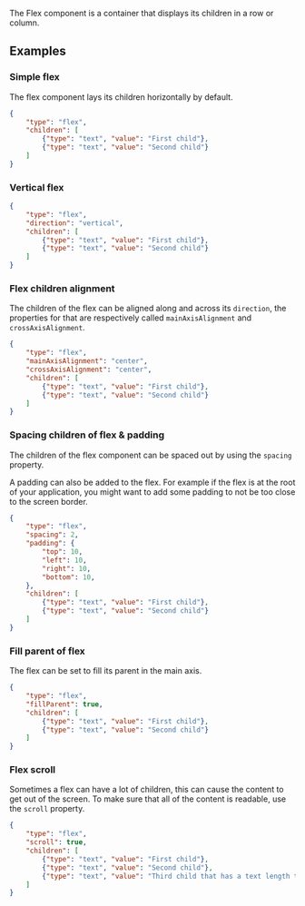 


The Flex component is a container that displays its children in a row or column.

## Examples

### Simple flex

The flex component lays its children horizontally by default.

```json
{
    "type": "flex",
    "children": [
        {"type": "text", "value": "First child"},
        {"type": "text", "value": "Second child"}
    ]
}
```

### Vertical flex

```json
{
    "type": "flex",
    "direction": "vertical",
    "children": [
        {"type": "text", "value": "First child"},
        {"type": "text", "value": "Second child"}
    ]
}
```

### Flex children alignment

The children of the flex can be aligned along and across its `direction`, the properties for that are respectively called `mainAxisAlignment` and `crossAxisAlignment`.

```json
{
    "type": "flex",
    "mainAxisAlignment": "center",
    "crossAxisAlignment": "center",
    "children": [
        {"type": "text", "value": "First child"},
        {"type": "text", "value": "Second child"}
    ]
}
```

### Spacing children of flex & padding

The children of the flex component can be spaced out by using the `spacing` property.

A padding can also be added to the flex. For example if the flex is at the root of your application, you might want to add some padding to not be too close to the screen border.

```json
{
    "type": "flex",
    "spacing": 2,
    "padding": {
        "top": 10,
        "left": 10,
        "right": 10,
        "bottom": 10,
    },
    "children": [
        {"type": "text", "value": "First child"},
        {"type": "text", "value": "Second child"}
    ]
}
```

### Fill parent of flex

The flex can be set to fill its parent in the main axis.

```json
{
    "type": "flex",
    "fillParent": true,
    "children": [
        {"type": "text", "value": "First child"},
        {"type": "text", "value": "Second child"}
    ]
}
```

### Flex scroll

Sometimes a flex can have a lot of children, this can cause the content to get out of the screen. To make sure that all of the content is readable, use the `scroll` property.

```json
{
    "type": "flex",
    "scroll": true,
    "children": [
        {"type": "text", "value": "First child"},
        {"type": "text", "value": "Second child"},
        {"type": "text", "value": "Third child that has a text length that causes it to go out of the screen"}
    ]
}
```

<PropertyTable schema={schema}/>
